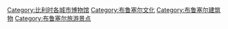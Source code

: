 {{Commons cat|Museums in Brussels}}
{{Commonscat|Museums in Brussels}}

[[Category:比利时各城市博物馆|Category:比利时各城市博物馆]]
[[Category:布鲁塞尔文化|Category:布鲁塞尔文化]]
[[Category:布鲁塞尔建筑物|Category:布鲁塞尔建筑物]]
[[Category:布鲁塞尔旅游景点|Category:布鲁塞尔旅游景点]]
